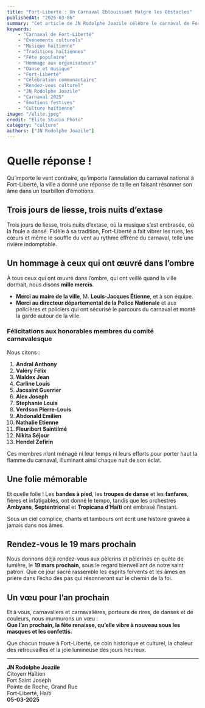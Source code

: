 ```yaml
---
title: "Fort-Liberté : Un Carnaval Éblouissant Malgré les Obstacles"
publishedAt: "2025-03-06"
summary: "Cet article de JN Rodolphe Joazile célèbre le carnaval de Fort-Liberté, qui a su briller malgré l'annulation du carnaval national. En trois jours de liesse et de musique, la ville a rendu hommage à ceux qui ont œuvré dans l'ombre pour faire vibrer les cœurs et les rues. L'auteur évoque les moments forts de cette célébration et appelle à une renaissance festive pour l'année prochaine."
keywords:
    - "Carnaval de Fort-Liberté"
    - "Événements culturels"
    - "Musique haïtienne"
    - "Traditions haïtiennes"
    - "Fête populaire"
    - "Hommage aux organisateurs"
    - "Danse et musique"
    - "Fort-Liberté"
    - "Célébration communautaire"
    - "Rendez-vous culturel"
    - "JN Rodolphe Joazile"
    - "Carnaval 2025"
    - "Émotions festives"
    - "Culture haïtienne"
image: "/elite.jpeg"
credit: "Elite Studio Photo"
category: "culture"
authors: ["JN Rodolphe Joazile"]
---
```

# Quelle réponse !

Qu’importe le vent contraire, qu’importe l’annulation du carnaval national à Fort-Liberté, la ville a donné une réponse de taille en faisant résonner son âme dans un tourbillon d’émotions.

## Trois jours de liesse, trois nuits d’extase

Trois jours de liesse, trois nuits d’extase, où la musique s’est embrasée, où la foule a dansé. Fidèle à sa tradition, Fort-Liberté a fait vibrer les rues, les cœurs et même le souffle du vent au rythme effréné du carnaval, telle une rivière indomptable.

## Un hommage à ceux qui ont œuvré dans l’ombre

À tous ceux qui ont œuvré dans l’ombre, qui ont veillé quand la ville dormait, nous disons **mille mercis**.  

- **Merci au maire de la ville**, M. **Louis-Jacques Étienne**, et à son équipe.  
- **Merci au directeur départemental de la Police Nationale** et aux policières et policiers qui ont sécurisé le parcours du carnaval et monté la garde autour de la ville.  

### Félicitations aux honorables membres du comité carnavalesque

Nous citons :  
1. **Andral Anthony**  
2. **Valéry Félix**  
3. **Waldex Jean**  
4. **Carline Louis**  
5. **Jacsaint Guerrier**  
6. **Alex Joseph**  
7. **Stephanie Louis**  
8. **Verdson Pierre-Louis**  
9. **Abdonald Emilien**  
10. **Nathalie Etienne**  
11. **Fleuribert Saintilmé**  
12. **Nikita Séjour**  
13. **Hendel Zefirin**  

Ces membres n’ont ménagé ni leur temps ni leurs efforts pour porter haut la flamme du carnaval, illuminant ainsi chaque nuit de son éclat.

## Une folie mémorable

Et quelle folie ! Les **bandes à pied**, les **troupes de danse** et les **fanfares**, fières et infatigables, ont donné le tempo, tandis que les orchestres **Ambyans**, **Septentrional** et **Tropicana d’Haïti** ont embrasé l’instant.  

Sous un ciel complice, chants et tambours ont écrit une histoire gravée à jamais dans nos âmes.

## Rendez-vous le 19 mars prochain

Nous donnons déjà rendez-vous aux pèlerins et pèlerines en quête de lumière, le **19 mars prochain**, sous le regard bienveillant de notre saint patron. Que ce jour sacré rassemble les esprits fervents et les âmes en prière dans l’écho des pas qui résonneront sur le chemin de la foi.

## Un vœu pour l’an prochain

Et à vous, carnavaliers et carnavalières, porteurs de rires, de danses et de couleurs, nous murmurons un vœu :  
**Que l’an prochain, la fête renaisse, qu’elle vibre à nouveau sous les masques et les confettis.**  

Que chacun trouve à Fort-Liberté, ce coin historique et culturel, la chaleur des retrouvailles et la joie lumineuse des jours heureux.

---

**JN Rodolphe Joazile**  
Citoyen Haïtien  
Fort Saint Joseph  
Pointe de Roche, Grand Rue  
Fort-Liberté, Haïti  
**05-03-2025**